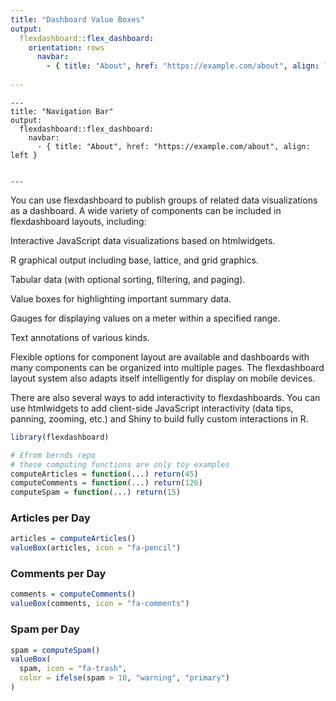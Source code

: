 ```yaml
---
title: "Dashboard Value Boxes"
output:
  flexdashboard::flex_dashboard:
    orientation: rows    
      navbar:
        - { title: "About", href: "https://example.com/about", align: left }    
    
---
```


```
---
title: "Navigation Bar"
output: 
  flexdashboard::flex_dashboard:
    navbar:
      - { title: "About", href: "https://example.com/about", align: left }
      
      
---
```

You can use flexdashboard to publish groups of related data visualizations as a dashboard. A wide variety of components can be included in flexdashboard layouts, including:

Interactive JavaScript data visualizations based on htmlwidgets.

R graphical output including base, lattice, and grid graphics.

Tabular data (with optional sorting, filtering, and paging).

Value boxes for highlighting important summary data.

Gauges for displaying values on a meter within a specified range.

Text annotations of various kinds.

Flexible options for component layout are available and dashboards with many components can be organized into multiple pages. The flexdashboard layout system also adapts itself intelligently for display on mobile devices.

There are also several ways to add interactivity to flexdashboards. You can use htmlwidgets to add client-side JavaScript interactivity (data tips, panning, zooming, etc.) and Shiny to build fully custom interactions in R.

```r
library(flexdashboard)

# £from bernds repo
# these computing functions are only toy examples
computeArticles = function(...) return(45)
computeComments = function(...) return(126)
computeSpam = function(...) return(15)
```

### Articles per Day

```r
articles = computeArticles()
valueBox(articles, icon = "fa-pencil")
```

### Comments per Day

```r
comments = computeComments()
valueBox(comments, icon = "fa-comments")
```

### Spam per Day

```r
spam = computeSpam()
valueBox(
  spam, icon = "fa-trash",
  color = ifelse(spam > 10, "warning", "primary")
)
```
